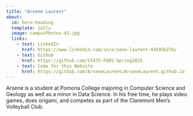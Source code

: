 ```yaml
---
title: "Arsene Laurent"
about:
  id: hero-heading
  template: jolla
  image: campusPhotos-43.jpg
  links:
    - text: LinkedIn
      href: https://www.linkedin.com/in/arsene-laurent-44595b27b/
    - text: Github
      href: https://github.com/ST47S-FODS-Spring2025
    - text: Code for this Website
      href: https://github.com/ArseneLaurent/ArseneLaurent.github.io
---
```


:::{#hero-heading}

Arsene is a student at Pomona College majoring in Computer Science and Geology as well as a minor in Data Science. In his free time, he plays video games, does origami, and competes as part of the Claremont Men's Volleyball Club.

:::